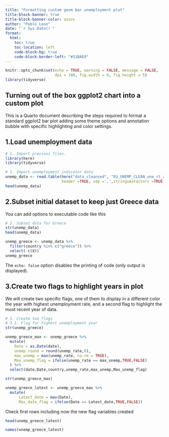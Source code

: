 ```yaml
---
title: "Formatting custom geom bar unemployment plot"
title-block-banner: true
title-block-banner-color: azure
author: "Pablo Leon"
date: "`r Sys.Date()`"
format:
  html:
    toc: true
    toc-location: left
    code-block-bg: true
    code-block-border-left: "#31BAE9"
---
```


```r
knitr::opts_chunk$set(echo = TRUE, warning = FALSE, message = FALSE,
                      dpi = 180, fig.width = 8, fig.height = 5)
library(tidyverse) 
```

## Turning out of the box ggplot2 chart into a custom plot

This is a Quarto document describing the steps required to format a standard ggplot2 bar plot adding some theme options and annotation bubble with specific highlighting and color settings.

## 1.Load unemployment data

```r
# 1. Import previous files.
library(here)
library(tidyverse)

# 1. Import unemployment indicator data 
unemp_data <- read.table(here("data_cleansed", "EU_UNEMP_CLEAN_une_rt_a_LONG.csv"),
                         header =TRUE, sep =',',stringsAsFactors =TRUE)
head(unemp_data)
```

## 2.Subset initial dataset to keep just Greece data

You can add options to executable code like this

```r
# 2. Subset data for Greece
str(unemp_data)
head(unemp_data)

unemp_greece <- unemp_data %>% 
  filter(country %in% c("greece")) %>%  
  select(-c(X))
unemp_greece
```

The `echo: false` option disables the printing of code (only output is displayed).

## 3.Create two flags to highlight years in plot

We will create two specific flags, one of them to display in a different color the year with highest unemployment rate, and a second flag to highlight the most recent year of data.

```r
# 3. Create two flags
# 3.1. Flag for highest unemployment year
str(unemp_greece)

unemp_greece_max <- unemp_greece %>% 
  mutate(
    Date = as.Date(date),
    unemp_round = round(unemp_rate,0),
    max_unemp = max(unemp_rate, na.rm = TRUE),
    Max_unemp_flag = ifelse(unemp_rate == max_unemp,TRUE,FALSE) 
  ) %>% 
  select(date,Date,country,unemp_rate,max_unemp,Max_unemp_flag)

str(unemp_greece_max)

unemp_greece_latest <- unemp_greece_max %>% 
  mutate(
      Latest_date = max(Date),
      Max_date_flag = ifelse(Date == Latest_date,TRUE,FALSE))
```

Check first rows including now the new flag variables created

```r
head(unemp_greece_latest)
```

```r
names(unemp_greece_latest)
```
